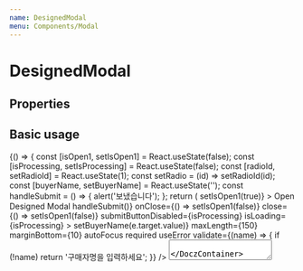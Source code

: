 ```yaml
---
name: DesignedModal
menu: Components/Modal
---
```



# DesignedModal

## Properties

<Props of={DesignedModal} />

## Basic usage

<Playground>
  {() => {
    const [isOpen1, setIsOpen1] = React.useState(false);
    const [isProcessing, setIsProcessing] = React.useState(false);
    const [radioId, setRadioId] = React.useState(1);
    const setRadio = (id) => setRadioId(id);
    const [buyerName, setBuyerName] = React.useState('');
    const handleSubmit = () => {
      alert('보냈습니다');
    };
    return (
      <Container>
        <BaseButton
          fill
          width={250}
          size={'large'}
          onClick={() => setIsOpen1(true)}
        >
          Open Designed Modal
        </BaseButton>
        <DesignedModal
          isOpen={isOpen1}
          isDraggable={true}
          isDragBounded={true}
          title={`구매`}
          subTitle={'이용권 구매하기'}
          submitText="확인"
          closeText="취소"
          submit={() => handleSubmit()}
          onClose={() => setIsOpen1(false)}
          close={() => setIsOpen1(false)}
          submitButtonDisabled={isProcessing}
          isLoading={isProcessing}
        >
          <DoczContainer direction="row">
            <BaseInput
              name="buyerName"
              label="구매자"
              placeholder="구매자명을 입력하세요"
              value={buyerName}
              onChange={e => setBuyerName(e.target.value)}
              maxLength={150}
              marginBottom={10}
              autoFocus
              required
              useError
              validate={(name) => {
                if (!name) return '구매자명을 입력하세요';
              }}
            />
          </DoczContainer>
          <DoczContainer direction="row">
            <Textarea
              label={"문의내용"}
              type="text"
              name="message"
              maxLength={1500}
              placeholder={"1500자 내로 문의 내용을 적어 주세요."}
              required
            />
          </DoczContainer>
          <DoczContainer direction="row">
            <div>Radio onClick Event Bind</div>
          </DoczContainer>
          <DoczContainer direction="row">
            <Radio isChecked={radioId === 1} onClick={() => setRadio(1)} />
            <span>옵션1</span>
            <Radio isChecked={radioId === 2} onClick={() => setRadio(2)} />
            <span>옵션2</span>
          </DoczContainer>
        </DesignedModal>
      </Container>
    );
  }
}

</Playground>

